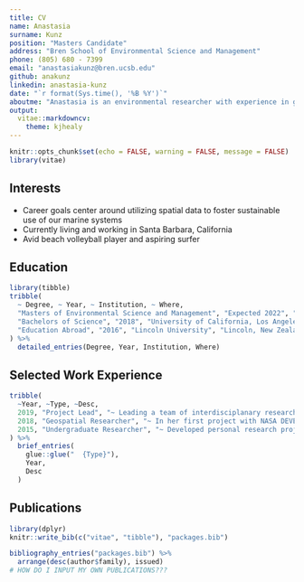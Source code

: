 ```yaml
---
title: CV
name: Anastasia
surname: Kunz
position: "Masters Candidate"
address: "Bren School of Environmental Science and Management"
phone: (805) 680 - 7399
email: "anastasiakunz@bren.ucsb.edu"
github: anakunz
linkedin: anastasia-kunz
date: "`r format(Sys.time(), '%B %Y')`"
aboutme: "Anastasia is an environmental researcher with experience in geospatial science."
output: 
  vitae::markdowncv:
    theme: kjhealy
---
```


```r
knitr::opts_chunk$set(echo = FALSE, warning = FALSE, message = FALSE)
library(vitae)
```

## Interests

 * Career goals center around utilizing spatial data to foster sustainable use of our marine systems
 * Currently living and working in Santa Barbara, California
 * Avid beach volleyball player and aspiring surfer

## Education

```r
library(tibble)
tribble(
  ~ Degree, ~ Year, ~ Institution, ~ Where,
  "Masters of Environmental Science and Management", "Expected 2022", "Donald Bren School at University of California, Santa Barbara", "Santa Barbara, California",
  "Bachelors of Science", "2018", "University of California, Los Angeles", "Los Angeles, California",
  "Education Abroad", "2016", "Lincoln University", "Lincoln, New Zealand"
) %>% 
  detailed_entries(Degree, Year, Institution, Where)
```

## Selected Work Experience

```r
tribble(
  ~Year, ~Type, ~Desc,
  2019, "Project Lead", "~ Leading a team of interdisciplanary researchers, Anastasia worked under NASA DEVELOP to create an ArcGIS Toolbox to assist the USGS and National Park Service in monitoring harmful eutrophication and resultant algal blooms in Rocky Mountain National Park alpine lakes",
  2018, "Geospatial Researcher", "~ In her first project with NASA DEVELOP, Anastasia worked with the USDA Agricultural Research Service to improve species distribution modeling of crop wild relatives for the National Plant Germplasm System, utilizing NASA Earth observations and European Space Agency satellite imagery.",
  2015, "Undergraduate Researcher", "~ Developed personal research project studying therapeutic strategies combatting toxic ⍺-synuclein oligomers characteristic to Parkinson’s disease contributing to a larger study published in Journal of Neuroscience Research."
) %>% 
  brief_entries(
    glue::glue("  {Type}"),
    Year, 
    Desc
  )
```

## Publications

```r
library(dplyr)
knitr::write_bib(c("vitae", "tibble"), "packages.bib")

bibliography_entries("packages.bib") %>%
  arrange(desc(author$family), issued)
# HOW DO I INPUT MY OWN PUBLICATIONS???
```

